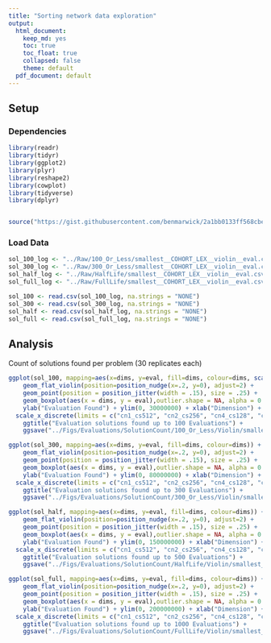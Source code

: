 ---
title: "Sorting network data exploration"
output: 
  html_document: 
    keep_md: yes
    toc: true
    toc_float: true
    collapsed: false
    theme: default
  pdf_document: default
---

## Setup

### Dependencies

```{r}

library(readr)
library(tidyr)
library(ggplot2)
library(plyr)
library(reshape2)
library(cowplot)
library(tidyverse)
library(dplyr)


source("https://gist.githubusercontent.com/benmarwick/2a1bb0133ff568cbe28d/raw/fb53bd97121f7f9ce947837ef1a4c65a73bffb3f/geom_flat_violin.R")


```

### Load Data

```{r}
sol_100_log <- "../Raw/100_Or_Less/smallest__COHORT_LEX__violin__eval.csv"
sol_300_log <- "../Raw/300_Or_Less/smallest__COHORT_LEX__violin__eval.csv"
sol_half_log <- "../Raw/HalfLife/smallest__COHORT_LEX__violin__eval.csv"
sol_full_log <- "../Raw/FullLife/smallest__COHORT_LEX__violin__eval.csv"

```

```{r}
sol_100 <- read.csv(sol_100_log, na.strings = "NONE")
sol_300 <- read.csv(sol_300_log, na.strings = "NONE")
sol_half <- read.csv(sol_half_log, na.strings = "NONE")
sol_full <- read.csv(sol_full_log, na.strings = "NONE")

```
## Analysis

Count of solutions found per problem (30 replicates each)

```{r}
ggplot(sol_100, mapping=aes(x=dims, y=eval, fill=dims, colour=dims, scale_x_log10(eval))) +
    geom_flat_violin(position=position_nudge(x=.2, y=0), adjust=2) +
    geom_point(position = position_jitter(width = .15), size = .25) +
    geom_boxplot(aes(x = dims, y = eval),outlier.shape = NA, alpha = 0.3, width = .1, colour = "BLACK") +
    ylab("Evaluation Found") + ylim(0, 30000000) + xlab("Dimension") + coord_flip() + guides(fill=FALSE, colour=FALSE) +
  scale_x_discrete(limits = c("cn1_cs512", "cn2_cs256", "cn4_cs128", "cn8_cs64", "cn16_cs32", "cn32_cs16", "cn64_cs8", "cn128_cs4", "cn256_cs2")) +
    ggtitle("Evaluation solutions found up to 100 Evaluations") +
    ggsave("../Figs/Evaluations/SolutionCount/100_Or_Less/Violin/smallest__violin_eval_100.png", height=15, width=17)

ggplot(sol_300, mapping=aes(x=dims, y=eval, fill=dims, colour=dims)) +
    geom_flat_violin(position=position_nudge(x=.2, y=0), adjust=2) +
    geom_point(position = position_jitter(width = .15), size = .25) +
    geom_boxplot(aes(x = dims, y = eval),outlier.shape = NA, alpha = 0.3, width = .1, colour = "BLACK") +
    ylab("Evaluation Found") + ylim(0, 80000000) + xlab("Dimension") + coord_flip() + guides(fill=FALSE, colour=FALSE) +
  scale_x_discrete(limits = c("cn1_cs512", "cn2_cs256", "cn4_cs128", "cn8_cs64", "cn16_cs32", "cn32_cs16", "cn64_cs8", "cn128_cs4", "cn256_cs2")) +
    ggtitle("Evaluation solutions found up to 300 Evaluations") +
    ggsave("../Figs/Evaluations/SolutionCount/300_Or_Less/Violin/smallest__violin_eval_300.png", height=15, width=10)

ggplot(sol_half, mapping=aes(x=dims, y=eval, fill=dims, colour=dims)) +
    geom_flat_violin(position=position_nudge(x=.2, y=0), adjust=2) +
    geom_point(position = position_jitter(width = .15), size = .25) +
    geom_boxplot(aes(x = dims, y = eval),outlier.shape = NA, alpha = 0.3, width = .1, colour = "BLACK") +
    ylab("Evaluation Found") + ylim(0, 150000000) + xlab("Dimension") + coord_flip() + guides(fill=FALSE, colour=FALSE) +
  scale_x_discrete(limits = c("cn1_cs512", "cn2_cs256", "cn4_cs128", "cn8_cs64", "cn16_cs32", "cn32_cs16", "cn64_cs8", "cn128_cs4", "cn256_cs2")) +
    ggtitle("Evaluation solutions found up to 500 Evaluations") +
    ggsave("../Figs/Evaluations/SolutionCount/HalfLife/Violin/smallest__violin_eval_half.png", height=15, width=10)

ggplot(sol_full, mapping=aes(x=dims, y=eval, fill=dims, colour=dims)) +
    geom_flat_violin(position=position_nudge(x=.2, y=0), adjust=2) +
    geom_point(position = position_jitter(width = .15), size = .25) +
    geom_boxplot(aes(x = dims, y = eval),outlier.shape = NA, alpha = 0.3, width = .1, colour = "BLACK") +
    ylab("Evaluation Found") + ylim(0, 200000000) + xlab("Dimension") + coord_flip() + guides(fill=FALSE, colour=FALSE) +
  scale_x_discrete(limits = c("cn1_cs512", "cn2_cs256", "cn4_cs128", "cn8_cs64", "cn16_cs32", "cn32_cs16", "cn64_cs8", "cn128_cs4", "cn256_cs2")) +
    ggtitle("Evaluation solutions found up to 1000 Evaluations") +
    ggsave("../Figs/Evaluations/SolutionCount/FullLife/Violin/smallest__violin_eval_full.png", height=15, width=10)

```